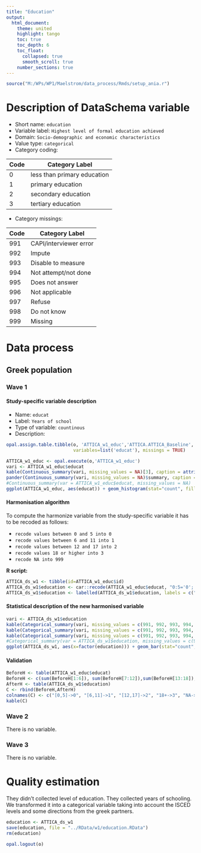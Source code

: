 ```yaml
---
title: "Education"
output: 
  html_document:
    theme: united
    highlight: tango
    toc: true
    toc_depth: 6
    toc_float:
      collapsed: true
      smooth_scroll: true
    number_sections: true
---
```


<!-- ########################################################## --> 

<!-- # Installation, loading packages -->
<!-- **R script:** -->



```r
source("M:/WPs/WP1/Maelstrom/data_process/Rmds/setup_ania.r")
```

<!-- ########################################################## --> 

# Description of DataSchema variable 

* Short name: `education`
* Variable label: `Highest level of formal education achieved`
* Domain: `Socio-demographic and economic characteristics`
* Value type: `categorical`
* Category coding:

**Code** | **Category Label**
-------- | ------------------
0        | less than primary education
1        | primary education
2        | secondary education
3        | tertiary education

* Category missings: 

**Code** | **Category Label**
----| ------------------
991 | CAPI/interviewer error
992 | Impute
993 | Disable to measure
994 | Not attempt/not done
995 | Does not answer
996 | Not applicable
997 | Refuse
998 | Do not know
999 | Missing




<!-- ########################################################## --> 

# Data process

## Greek population
### Wave 1 

#### Study-specific variable description


* Name: `educat`
* Label: `Years of school`
* Type of variable: `countinous`
* Description:
```r
opal.assign.table.tibble(o, 'ATTICA_w1_educ','ATTICA.ATTICA_Baseline',
                         variables=list('educat'), missings = TRUE)
```

```r
ATTICA_w1_educ <- opal.execute(o,'ATTICA_w1_educ')
vari <- ATTICA_w1_educ$educat
kable(Continuous_summary(vari, missing_values = NA)[3], caption = attributes(vari)$`spss::shortName`) 
pander(Continuous_summary(vari, missing_values = NA)$summary, caption = "Summary")
#Continuous_summary(var = ATTICA_w1_educ$educat, missing_values = NA)
ggplot(ATTICA_w1_educ, aes(educat)) + geom_histogram(stat="count", fill="steelblue") + xlab("Level of education") + ylab("Frequency")
```

#### Harmonisation algorithm
To compute the harmonize variable from the study-specific variable it has to be recoded as follows:

* `recode values between 0 and 5 into 0`
* `recode values between 6 and 11 into 1`
* `recode values between 12 and 17 into 2`
* `recode values 18 or higher into 3`
* `recode NA into 999`

**R script:**

```r
ATTICA_ds_w1 <- tibble(id=ATTICA_w1_educ$id)
ATTICA_ds_w1$education <- car::recode(ATTICA_w1_educ$educat, "0:5='0'; 6:11='1'; 12:17='2'; 18:36='3'; NA='999'")
ATTICA_ds_w1$education <- labelled(ATTICA_ds_w1$education, labels = c("less than primary education"=0, "primary education"=1, "secondary education"=2, "tertiary education"=3,  "Missing"=999, "Do not know"=998, "Refuse"=997, "Not applicable"=996,  "Does not answer"=995,  "Not attempt not done"=994, "Disable to measure"=993, "Impute"=992, "CAPI interviewer error"=991))
```

#### Statistical description of the new harmonised variable
```r
vari <- ATTICA_ds_w1$education
kable(Categorical_summary(vari, missing_values = c(991, 992, 993, 994, 995, 996, 997, 998, 999))[3]) 
kable(Categorical_summary(vari, missing_values = c(991, 992, 993, 994, 995, 996, 997, 998, 999))[1], caption = "Category")
kable(Categorical_summary(vari, missing_values = c(991, 992, 993, 994, 995, 996, 997, 998, 999))[2], caption = "Type of missing")
#Categorical_summary(var = ATTICA_ds_w1$education, missing_values = c(991, 992, 993, 994, 995, 996, 997, 998, 999))
ggplot(ATTICA_ds_w1, aes(x=factor(education))) + geom_bar(stat="count", width=0.4, fill="steelblue") + xlab("Level of education") + ylab("Frequency")
```

#### Validation
```r
BeforeH <- table(ATTICA_w1_educ$educat)
BeforeH <- c(sum(BeforeH[1:6]), sum(BeforeH[7:12]),sum(BeforeH[13:18]), sum(BeforeH[19:length(BeforeH)]), sum(is.na(ATTICA_w1_educ$educat)))
AfterH <- table(ATTICA_ds_w1$education)
C <- rbind(BeforeH,AfterH)
colnames(C) <- c("[0,5]->0", "[6,11]->1", "[12,17]->2", "18+->3", "NA->999")
kable(C)
```



### Wave 2 

There is no variable.


### Wave 3 

There is no variable.


# Quality estimation

They didn't collected level of education. They collected years of schooling. 
We transformed it into a categorical variable taking into account the ISCED levels and some directions from the greek partners. 


```r
education <- ATTICA_ds_w1
save(education, file = "../RData/w1/education.RData")
rm(education)
```


```r
opal.logout(o)
```
